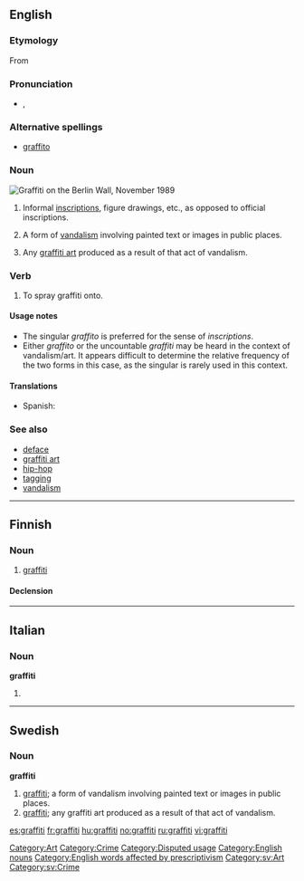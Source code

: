 {{wikipedia|dab=graffiti (disambiguation)|graffiti}}
==English==

{{wikipedia}}

===Etymology===
From {{etyl|it}} {{term|graffiti|lang=it}}

===Pronunciation===
* {{a|UK}} {{IPA|/ˈgɹəˌfiː.ti/}}, {{SAMPA|/"gr@%fi:.ti/}}

===Alternative spellings===
* [[graffito]]

===Noun===
[[Image:Berlin-wall.jpg|thumb|right|Graffiti on the [[w:Berlin Wall|Berlin Wall]], November 1989]]
{{en-noun|-}}

# {{archaeology|countable}} Informal [[inscription]]s, figure drawings, etc., as opposed to official inscriptions.
# {{mainly|uncountable}} A form of [[vandalism]] involving painted text or images in public places.
# {{mainly|uncountable}} Any [[graffiti art]] produced as a result of that act of vandalism.

===Verb===
{{en-verb}}

# To spray graffiti onto.

====Usage notes====
{{unreferenced}}
* The singular ''graffito'' is preferred for the sense of ''inscriptions''.
* Either ''graffito'' or the uncountable ''graffiti'' may be heard in the context of vandalism/art.  It appears difficult to determine the relative frequency of the two forms in this case, as the singular is rarely used in this context.

====Translations====
* Spanish: {{t+|es|grafiti|m|alt=graffiti}}

===See also===
* [[deface]]
* [[graffiti art]]
* [[hip-hop]]<!-- graffiti is 1 or the 4 elements of hiphop, however the latter term is spelled -->
* [[tagging]]
* [[vandalism]]

[[Category:Art]]
[[Category:Crime]]
[[Category:Disputed usage]]
[[Category:English nouns]]
[[Category:English words affected by prescriptivism]]

----

==Finnish==

===Noun===
{{infl|fi|noun}}

# [[#English|graffiti]]

====Declension====
{{fi-decl-risti|graffit}}

----

==Italian==

===Noun===
'''graffiti'''

# {{plural of|lang=it|[[graffito]]}}

----

==Swedish==

===Noun===
{{sv-noun-unc-irreg-c}}
'''graffiti''' {{c}}

# [[#English|graffiti]]; a form of vandalism involving painted text or images in public places.
# [[#English|graffiti]]; any graffiti art produced as a result of that act of vandalism.

[[Category:sv:Art]]
[[Category:sv:Crime]]

[[es:graffiti]]
[[fr:graffiti]]
[[hu:graffiti]]
[[no:graffiti]]
[[ru:graffiti]]
[[vi:graffiti]]